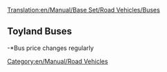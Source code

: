 [[Translation:en/Manual/Base Set/Road Vehicles/Buses]]

{{en/Manual/Base Set/Road Vehicles/RoadVehicle|name     = MPS Regal Bus
  |img      = en/Manual/Base Set/Road Vehicles/Bus-MPS Regal.png
  |price    = £4,920 ($9,840)
  |speed    = 56 km/h (35 mph)
  |annual   = £426 ($852)
  |designed = 1930
  |life     = 12
  |capacity = 31 пассажир
}}
{{en/Manual/Base Set/Road Vehicles/RoadVehicle|name     = Hereford Leopard Bus
  |img      = en/Manual/Base Set/Road Vehicles/Bus-Hereford Leopard.png
  |price    = £5,740 ($11,480) 
  |speed    = 88 km/h (55 mph)
  |annual   = £600 ($1,200)
  |designed = 1964
  |life     = 15
  |capacity = 35 пассажир
}}
{{en/Manual/Base Set/Road Vehicles/RoadVehicle|name     = Foster Bus
  |img      = en/Manual/Base Set/Road Vehicles/Bus-foster.png
  |price    = £6,150 ($12,300) 
  |speed    = 112 km/h (70 mph)
  |annual   = £834 ($1,668)
  |designed = 1986
  |life     = 15
  |capacity = 37 пассажир
}}
{{en/Manual/Base Set/Road Vehicles/RoadVehicle|name     = Foster MkII Superbus
  |img      = en/Manual/Base Set/Road Vehicles/Bus-Foster MkII Superbus.png
  |price    = £6,560 ($13,120) 
  |speed    = 127 km/h (79 mph)
  |annual   = £1,125 ($2,250)
  |designed = 2008
  |life     = 15
  |capacity = 40 пассажир
}}

==Toyland Buses==
{{en/Manual/Base Set/Road Vehicles/RoadVehicle|name     = Ploddyphut MkI Bus
  |img      = en/Manual/Base Set/Road Vehicles/Ploddyphut MkI Bus.png
  |price    = *£4,920 
  |speed    = 56 km/h 
  |annual   = £426 
  |designed = 1945
  |life     = 15
  |capacity = 30 пассажир
}}
{{en/Manual/Base Set/Road Vehicles/RoadVehicle|name     = Ploddyphut MkII Bus
  |img      = en/Manual/Base Set/Road Vehicles/Ploddyphut MkII Bus.png
  |price    = *£5,740 
  |speed    = 96 km/h 
  |annual   = £804 
  |designed = 1972
  |life     = 15
  |capacity = 35 пассажир
}}
{{en/Manual/Base Set/Road Vehicles/RoadVehicle|name     = Ploddyphut MkIII Bus
  |img      = en/Manual/Base Set/Road Vehicles/Ploddyphut MkIII Bus.png
  |price    = *£6,560
  |speed    = 120 km/h 
  |annual   = £1,125 
  |designed = 2010
  |life     = 15
  |capacity = 38 пассажир
}}
-*Bus price changes regularly

[[Category:en/Manual/Road Vehicles]]